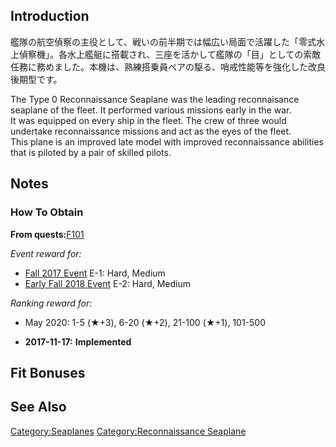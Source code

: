 {{EquipmentInfo|239}}

==Introduction==
艦隊の航空偵察の主役として、戦いの前半期では幅広い局面で活躍した「零式水上偵察機」。各水上艦艇に搭載され、三座を活かして艦隊の「目」としての索敵任務に務めました。本機は、熟練搭乗員ペアの駆る、哨戒性能等を強化した改良後期型です。

The Type 0 Reconnaissance Seaplane was the leading reconnaisance seaplane of the fleet. It performed various missions early in the war.<br>
It was equipped on every ship in the fleet. The crew of three would undertake reconnaissance missions and act as the eyes of the fleet.<br>
This plane is an improved late model with improved reconnaissance abilities that is piloted by a pair of skilled pilots.

==Notes==
<div class="mw-collapsible"><h3>How To Obtain</h3>
<div class="mw-collapsible-content">
'''From quests: '''[[Quests#F101|F101]]

''Event reward for:''
* [[Fall 2017 Event]] E-1: Hard, Medium
* [[Early Fall 2018 Event]] E-2: Hard, Medium

''Ranking reward for:''
* May 2020: 1-5 (★+3), 6-20 (★+2), 21-100 (★+1), 101-500

</div></div>


<div class="mw-collapsible><h3>Updates History</h3>
<div class="mw-collapsible-content>
* '''2017-11-17:''' '''Implemented'''
</div></div>

==Fit Bonuses==
{{:Type 0 Reconnaissance Seaplane Model 11B (Skilled)/Bonuses}}
{{:Equipment Bonuses/Reconnaissance Seaplanes}}

==See Also==
{{Equipmentlist}}
[[Category:Seaplanes]]
[[Category:Reconnaissance Seaplane]]